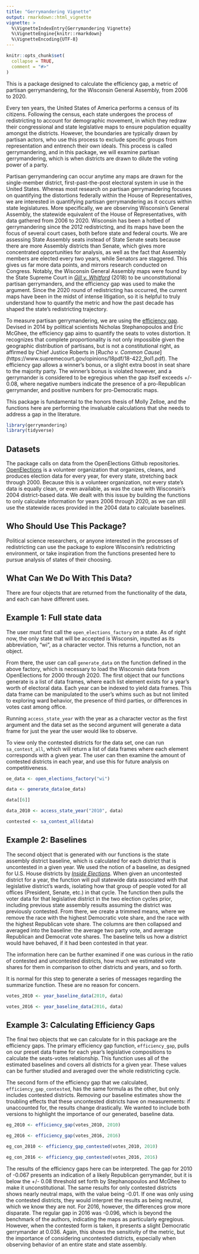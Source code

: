 ```yaml
---
title: "Gerrymandering Vignette"
output: rmarkdown::html_vignette
vignette: >
  %\VignetteIndexEntry{Gerrymandering Vignette}
  %\VignetteEngine{knitr::rmarkdown}
  %\VignetteEncoding{UTF-8}
---
```


```r
knitr::opts_chunk$set(
  collapse = TRUE,
  comment = "#>"
)
```

This is a package designed to calculate the efficiency gap, a metric of partisan gerrymandering, for the Wisconsin General Assembly, from 2006 to 2020. 

Every ten years, the United States of America performs a census of its citizens. Following the census, each state undergoes the process of redistricting to account for demographic movement, in which they redraw their congressional and state legislative maps to ensure population equality amongst the districts. However, the boundaries are typically drawn by partisan actors, who use this process to exclude specific groups from representation and entrench their own ideals. This process is called gerrymandering, and in this package, we will examine partisan gerrymandering, which is when districts are drawn to dilute the voting power of a party. 

Partisan gerrymandering can occur anytime any maps are drawn for the single-member district, first-past-the-post electoral system in use in the United States. Whereas most research on partisan gerrymandering focuses on quantifying the distortions federally within the House of Representatives, we are interested in quantifying partisan gerrymandering as it occurs within state legislatures. More specifically, we are observing Wisconsin's General Assembly, the statewide equivalent of the House of Representatives, with data gathered from 2006 to 2020. Wisconsin has been a hotbed of gerrymandering since the 2012 redistricting, and its maps have been the focus of several court cases, both before state and federal courts. We are assessing State Assembly seats instead of State Senate seats because there are more Assembly districts than Senate, which gives more concentrated opportunities for analysis, as well as the fact that Assembly members are elected every two years, while Senators are staggered. This gives us far more data points, and mirrors research conducted on Congress. Notably, the Wisconsin General Assembly maps were found by the State Supreme Court in [*Gill v. Whitford*](https://www.supremecourt.gov/opinions/17pdf/16-1161_dc8f.pdf) (2018) to be unconstitutional partisan gerrymanders, and the efficiency gap was used to make the argument. Since the 2020 round of redistricting has occurred, the current maps have been in the midst of intense litigation, so it is helpful to truly understand how to quantify the metric and how the past decade has shaped the state's redistricting trajectory. 

To measure partisan gerrymandering, we are using the [efficiency gap](https://chicagounbound.uchicago.edu/cgi/viewcontent.cgi?article=1946&context=public_law_and_legal_theory). Devised in 2014 by political scientists Nicholas Stephanopoulos and Eric McGhee, the efficiency gap aims to quantify the seats to votes distortion. It recognizes that complete proportionality is not only impossible given the geographic distribution of partisans, but is not a constitutional right, as affirmed by Chief Justice Roberts in [*Rucho v. Common Cause*] (https://www.supremecourt.gov/opinions/18pdf/18-422_9ol1.pdf). The efficiency gap allows a winner's bonus, or a slight extra boost in seat share to the majority party. The winner's bonus is violated however, and a gerrymander is considered to be egregious when the gap itself exceeds +/- 0.08, where negative numbers indicate the presence of a pro-Republican gerrymander, and positive numbers for pro-Democratic maps. 

This package is fundamental to the honors thesis of Molly Zelloe, and the functions here are performing the invaluable calculations that she needs to address a gap in the literature. 

```r
library(gerrymandering)
library(tidyverse)
```

## Datasets

The package calls on data from the OpenElections Github repositories. [OpenElections](https://github.com/openelections) is a volunteer organization that organizes, cleans, and produces election data for every year, for every state, stretching back through 2000. Because this is a volunteer organization, not every state's data is equally clean, or even available, as was the case with Wisconsin's 2004 district-based data. We dealt with this issue by building the functions to only calculate information for years 2006 through 2020, as we can still use the statewide races provided in the 2004 data to calculate baselines. 

## Who Should Use This Package?

Political science researchers, or anyone interested in the processes of redistricting can use the package to explore Wisconsin's redistricting environment, or take inspiration from the functions presented here to pursue analysis of states of their choosing. 

## What Can We Do With This Data?

There are four objects that are returned from the functionality of the data, and each can have different uses.

## Example 1: Full state data

The user must first call the `open_elections_factory` on a state. As of right now, the only state that will be accepted is Wisconsin, inputted as its abbreviation, "wi", as a character vector. This returns a function, not an object. 

From there, the user can call `generate_data` on the function defined in the above factory, which is necessary to load the Wisconsin data from OpenElections for 2000 through 2020. The first object that our functions generate is a list of data frames, where each list element exists for a year's worth of electoral data. Each year can be indexed to yield data frames. This data frame can be manipulated to the user's whims such as but not limited to exploring ward behavior, the presence of third parties, or differences in votes cast among office. 

Running `access_state_year` with the year as a character vector as the first argument and the data set as the second argument will generate a data frame for just the year the user would like to observe. 

To view only the contested districts for the data set, one can run `sa_contest_all`, which will return a list of data frames where each element corresponds with a given year. The user can then examine the amount of contested districts in each year, and use this for future analysis on competitiveness. 

```r
oe_data <- open_elections_factory("wi")

data <- generate_data(oe_data)

data[[6]]

data_2010 <- access_state_year("2010", data)

contested <- sa_contest_all(data)
```

## Example 2: Baselines

The second object that is generated with our functions is the state assembly district baseline, which is calculated for each district that is uncontested in a given year. We used the notion of a baseline, as designed for U.S. House districts by [*Inside Elections*](https://www.insideelections.com/news/article/methodology-inside-elections-baseline-by-congressional-district). When given an uncontested district for a year, the function will pull statewide data associated with that legislative district's wards, isolating how that group of people voted for all offices (President, Senate, etc.) in that cycle. The function then pulls the voter data for that legislative district in the two election cycles prior, including previous state assembly results assuming the district was previously contested. From there, we create a trimmed means, where we remove the race with the highest Democratic vote share, and the race with the highest Republican vote share. The columns are then collapsed and averaged into the baseline: the average two party vote, and average Republican and Democrat vote shares. The baseline tells us how a district would have behaved, if it had been contested in that year. 

The information here can be further examined if one was curious in the ratio of contested and uncontested districts, how much we estimated vote shares for them in comparison to other districts and years, and so forth. 

It is normal for this step to generate a series of messages regarding the summarize function. These are no reason for concern. 

```r
votes_2010 <- year_baseline_data(2010, data)

votes_2016 <- year_baseline_data(2016, data)
```

## Example 3: Calculating Efficiency Gaps

The final two objects that we can calculate for in this package are the efficiency gaps. The primary efficiency gap function, `efficiency_gap`, pulls on our preset data frame for each year's legislative compositions to calculate the seats-votes relationship. This function uses all of the estimated baselines and covers all districts for a given year. These values can be further studied and averaged over the whole redistricting cycle. 

The second form of the efficiency gap that we calculated, `efficiency_gap_contested`, has the same formula as the other, but only includes contested districts. Removing our baseline estimates show the troubling effects that these uncontested districts have on measurements: if unaccounted for, the results change drastically. We wanted to include both versions to highlight the importance of our generated, baseline data. 

```r
eg_2010 <- efficiency_gap(votes_2010, 2010)

eg_2016 <- efficiency_gap(votes_2016, 2016)

eg_con_2010 <- efficiency_gap_contested(votes_2010, 2010)

eg_con_2016 <- efficiency_gap_contested(votes_2016, 2016)
```

The results of the efficiency gaps here can be interpreted. The gap for 2010 of -0.067 presents an indication of a likely Republican gerrymander, but it is below the +/- 0.08 threshold set forth by Stephanopoulos and McGhee to make it unconstitutional. The same results for only contested districts shows nearly neutral maps, with the value being -0.01. If one was only using the contested districts, they would interpret the results as being neutral, which we know they are not. For 2016, however, the differences grow more disparate. The regular gap in 2016 was -0.096, which is beyond the benchmark of the authors, indicating the maps as particularly egregious. However, when the contested form is taken, it presents a slight Democratic gerrymander at 0.036. Again, this shows the sensitivity of the metric, but the importance of considering uncontested districts, especially when observing behavior of an entire state and state assembly. 
